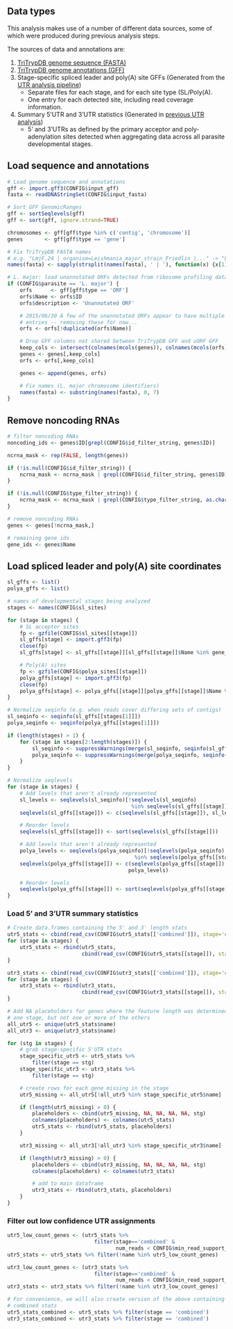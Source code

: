 ## Data types

This analysis makes use of a number of different data sources, some of which
were produced during previous analysis steps.

The sources of data and annotations are:

1. [TriTrypDB genome sequence (FASTA)](http://tritrypdb.org/tritrypdb/)
2. [TriTrypDB genome annotations (GFF)](http://tritrypdb.org/tritrypdb/)
3. Stage-specific spliced leader and poly(A) site GFFs (Generated from the [UTR analysis pipeline](https://github.com/elsayed-lab/utr_analysis))
   - Separate files for each stage, and for each site type (SL/Poly(A).
   - One entry for each detected site, including read coverage information.
4. Summary 5'UTR and 3'UTR statistics (Generated in [previous UTR
   analysis](http://www.umiacs.umd.edu/~keith/research/2015/110-utr-lengths/))
   - 5' and 3'UTRs as defined by the primary acceptor and poly-adenylation
     sites detected when aggregating data across all parasite developmental
     stages.

## Load sequence and annotations

```r
# Load genome sequence and annotations
gff <- import.gff3(CONFIG$input_gff)
fasta <- readDNAStringSet(CONFIG$input_fasta)

# Sort GFF GenomicRanges
gff <- sortSeqlevels(gff)
gff <- sort(gff, ignore.strand=TRUE)

chromosomes <- gff[gff$type %in% c('contig', 'chromosome')]
genes       <- gff[gff$type == 'gene']

# Fix TriTrypDB FASTA names
# e.g. "LmjF.24 | organism=Leishmania_major_strain_Friedlin |..." -> "LmjF.24"
names(fasta) <- sapply(strsplit(names(fasta), ' | '), function(x) {x[1]})

# L. major: load unannotated ORFs detected from ribosome profiling data
if (CONFIG$parasite == 'L. major') {
    orfs      <- gff[gff$type == 'ORF']
    orfs$Name <- orfs$ID
    orfs$description <- 'Unannotated ORF'

    # 2015/06/30 A few of the unannotated ORFs appear to have multiple conflicting
    # entries -- removing these for now...
    orfs <- orfs[!duplicated(orfs$Name)]

    # Drop GFF columns not shared between TriTrypDB GFF and uORF GFF
    keep_cols <- intersect(colnames(mcols(genes)), colnames(mcols(orfs)))
    genes <- genes[,keep_cols]
    orfs <- orfs[,keep_cols]

    genes <- append(genes, orfs)

    # Fix names (L. major chromosome identifiers)
    names(fasta) <- substring(names(fasta), 0, 7)
}
```

## Remove noncoding RNAs

```r
# filter noncoding RNAs
noncoding_ids <- genes$ID[grepl(CONFIG$id_filter_string, genes$ID)]

ncrna_mask <- rep(FALSE, length(genes))

if (!is.null(CONFIG$id_filter_string)) {
    ncrna_mask <- ncrna_mask | grepl(CONFIG$id_filter_string, genes$ID)
}

if (!is.null(CONFIG$type_filter_string)) {
    ncrna_mask <- ncrna_mask | grepl(CONFIG$type_filter_string, as.character(genes$type))
}

# remove noncoding RNAs
genes <- genes[!ncrna_mask,]

# remaining gene ids
gene_ids <- genes$Name
```

## Load spliced leader and poly(A) site coordinates

```r
sl_gffs <- list()
polya_gffs <- list()

# names of developmental stages being analyzed
stages <- names(CONFIG$sl_sites)

for (stage in stages) {
    # SL acceptor sites
    fp <- gzfile(CONFIG$sl_sites[[stage]])
    sl_gffs[stage] <- import.gff3(fp)
    close(fp)
    sl_gffs[stage] <- sl_gffs[[stage]][sl_gffs[[stage]]$Name %in% gene_ids]

    # Poly(A) sites
    fp <- gzfile(CONFIG$polya_sites[[stage]])
    polya_gffs[stage] <- import.gff3(fp)
    close(fp)
    polya_gffs[stage] <- polya_gffs[[stage]][polya_gffs[[stage]]$Name %in% gene_ids]
}

# Normalize seqinfo (e.g. when reads cover differing sets of contigs)
sl_seqinfo <- seqinfo(sl_gffs[[stages[1]]])
polya_seqinfo <- seqinfo(polya_gffs[[stages[1]]])

if (length(stages) > 1) {
    for (stage in stages[2:length(stages)]) {
        sl_seqinfo <- suppressWarnings(merge(sl_seqinfo, seqinfo(sl_gffs[[stage]])))
        polya_seqinfo <- suppressWarnings(merge(polya_seqinfo, seqinfo(polya_gffs[[stage]])))
    }
}

# Normalize seqlevels
for (stage in stages) {
    # Add levels that aren't already represented
    sl_levels <- seqlevels(sl_seqinfo)[!seqlevels(sl_seqinfo) 
                                        %in% seqlevels(sl_gffs[[stage]])]
    seqlevels(sl_gffs[[stage]]) <- c(seqlevels(sl_gffs[[stage]]), sl_levels)

    # Reorder levels
    seqlevels(sl_gffs[[stage]]) <- sort(seqlevels(sl_gffs[[stage]]))

    # Add levels that aren't already represented
    polya_levels <- seqlevels(polya_seqinfo)[!seqlevels(polya_seqinfo) 
                                         %in% seqlevels(polya_gffs[[stage]])]
    seqlevels(polya_gffs[[stage]]) <- c(seqlevels(polya_gffs[[stage]]), 
                                       polya_levels)

    # Reorder levels
    seqlevels(polya_gffs[[stage]]) <- sort(seqlevels(polya_gffs[[stage]]))
}
```

### Load 5' and 3'UTR summary statistics

```r
# Create data.frames containing the 5' and 3' length stats
utr5_stats <- cbind(read_csv(CONFIG$utr5_stats[['combined']]), stage='combined')
for (stage in stages) {
    utr5_stats <- rbind(utr5_stats, 
                        cbind(read_csv(CONFIG$utr5_stats[[stage]]), stage=stage))
}

utr3_stats <- cbind(read_csv(CONFIG$utr3_stats[['combined']]), stage='combined')
for (stage in stages) {
    utr3_stats <- rbind(utr3_stats,
                        cbind(read_csv(CONFIG$utr3_stats[[stage]]), stage=stage))
}

# Add NA placeholders for genes where the feature length was determined in 
# one stage, but not one or more of the others
all_utr5 <- unique(utr5_stats$name)
all_utr3 <- unique(utr3_stats$name)

for (stg in stages) {
    # grab stage-specific 5'UTR stats
    stage_specific_utr5 <- utr5_stats %>% 
        filter(stage == stg)
    stage_specific_utr3 <- utr3_stats %>% 
        filter(stage == stg)

    # create rows for each gene missing in the stage
    utr5_missing <- all_utr5[!all_utr5 %in% stage_specific_utr5$name]

    if (length(utr5_missing) > 0) {
        placeholders <- cbind(utr5_missing, NA, NA, NA, NA, stg)
        colnames(placeholders) <- colnames(utr5_stats)
        utr5_stats <- rbind(utr5_stats, placeholders)
    }

    utr3_missing <- all_utr3[!all_utr3 %in% stage_specific_utr3$name]

    if (length(utr3_missing) > 0) {
        placeholders <- cbind(utr3_missing, NA, NA, NA, NA, stg)
        colnames(placeholders) <- colnames(utr3_stats)

        # add to main dataframe
        utr3_stats <- rbind(utr3_stats, placeholders)
    }
}
```

### Filter out low confidence UTR assignments

```r
utr5_low_count_genes <- (utr5_stats %>% 
                            filter(stage=='combined' & 
                                   num_reads < CONFIG$min_read_support_5utr))$name
utr5_stats <- utr5_stats %>% filter(!name %in% utr5_low_count_genes)

utr3_low_count_genes <- (utr3_stats %>% 
                            filter(stage=='combined' & 
                                   num_reads < CONFIG$min_read_support_3utr))$name
utr3_stats <- utr3_stats %>% filter(!name %in% utr3_low_count_genes)

```

```r
# For convenience, we will also create version of the above containing just the
# combined stats
utr5_stats_combined <- utr5_stats %>% filter(stage == 'combined')
utr3_stats_combined <- utr3_stats %>% filter(stage == 'combined')
```
